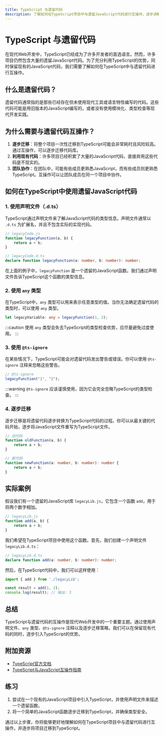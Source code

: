 ```yaml
---
title: TypeScript 与遗留代码
description: 了解如何在TypeScript项目中与遗留JavaScript代码进行互操作，逐步讲解概念并提供实际案例。
---
```


# TypeScript 与遗留代码

在现代Web开发中，TypeScript已经成为了许多开发者的首选语言。然而，许多项目仍然包含大量的遗留JavaScript代码。为了充分利用TypeScript的优势，同时保留现有的JavaScript代码，我们需要了解如何在TypeScript中与遗留代码进行互操作。

## 什么是遗留代码？

遗留代码通常指的是那些已经存在但未使用现代工具或语言特性编写的代码。这些代码可能是用旧版本的JavaScript编写的，或者没有使用模块化、类型检查等现代开发实践。

## 为什么需要与遗留代码互操作？

1. **逐步迁移**：将整个项目一次性迁移到TypeScript可能会非常耗时且风险较高。通过互操作，可以逐步迁移代码库。
2. **利用现有代码**：许多项目已经积累了大量的JavaScript代码，直接弃用这些代码是不现实的。
3. **团队协作**：在团队中，可能有些成员更熟悉JavaScript，而有些成员则更熟悉TypeScript。互操作可以让团队成员在同一个项目中协作。

## 如何在TypeScript中使用遗留JavaScript代码

### 1. 使用声明文件（.d.ts）

TypeScript通过声明文件来了解JavaScript代码的类型信息。声明文件通常以 `.d.ts` 为扩展名，并且不包含实际的实现代码。

```typescript
// legacyCode.js
function legacyFunction(a, b) {
    return a + b;
}

// legacyCode.d.ts
declare function legacyFunction(a: number, b: number): number;
```

在上面的例子中，`legacyFunction` 是一个遗留的JavaScript函数。我们通过声明文件告诉TypeScript这个函数的类型信息。

### 2. 使用 `any` 类型

在TypeScript中，`any` 类型可以用来表示任意类型的值。当你无法确定遗留代码的类型时，可以使用 `any` 类型。

```typescript
let legacyVariable: any = legacyFunction(1, 2);
```

:::caution
使用 `any` 类型会失去TypeScript的类型检查优势，应尽量避免过度使用。
:::

### 3. 使用 `@ts-ignore`

在某些情况下，TypeScript可能会对遗留代码发出警告或错误。你可以使用 `@ts-ignore` 注释来忽略这些警告。

```typescript
// @ts-ignore
legacyFunction("1", "2");
```

:::warning
`@ts-ignore` 应该谨慎使用，因为它会完全忽略TypeScript的类型检查。
:::

### 4. 逐步迁移

逐步迁移是将遗留代码逐步转换为TypeScript代码的过程。你可以从最关键的代码开始，逐步将JavaScript文件重写为TypeScript文件。

```typescript
// 旧代码
function oldFunction(a, b) {
    return a + b;
}

// 新代码
function newFunction(a: number, b: number): number {
    return a + b;
}
```

## 实际案例

假设我们有一个遗留的JavaScript库 `legacyLib.js`，它包含一个函数 `add`，用于将两个数字相加。

```javascript
// legacyLib.js
function add(a, b) {
    return a + b;
}
```

我们希望在TypeScript项目中使用这个函数。首先，我们创建一个声明文件 `legacyLib.d.ts`：

```typescript
// legacyLib.d.ts
declare function add(a: number, b: number): number;
```

然后，在TypeScript代码中，我们可以这样使用：

```typescript
import { add } from './legacyLib';

const result = add(1, 2);
console.log(result); // 输出: 3
```

## 总结

TypeScript与遗留代码的互操作是现代Web开发中的一个重要主题。通过使用声明文件、`any` 类型、`@ts-ignore` 注释以及逐步迁移策略，我们可以在保留现有代码的同时，逐步引入TypeScript的优势。

## 附加资源

- [TypeScript官方文档](https://www.typescriptlang.org/docs/)
- [TypeScript与JavaScript互操作指南](https://www.typescriptlang.org/docs/handbook/declaration-files/introduction.html)

## 练习

1. 尝试在一个现有的JavaScript项目中引入TypeScript，并使用声明文件来描述一个遗留函数。
2. 将一个简单的JavaScript函数逐步迁移到TypeScript，并确保类型安全。

通过以上步骤，你将能够更好地理解如何在TypeScript项目中与遗留代码进行互操作，并逐步将项目迁移到TypeScript。